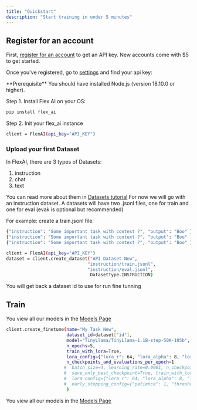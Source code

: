 ```yaml
---
title: "Quickstart"
description: "Start training in under 5 minutes"
---
```


## Register for an account

First, [register for an account](https://app.getflex.ai/auth) to get an API key. New accounts come with $5 to get started.

Once you've registered, go to [settings](https://app.getflex.ai/settings) and find your api key:

<Info>
  **Prerequisite** You should have installed Node.js (version 18.10.0 or
  higher).
</Info>

Step 1. Install Flex AI on your OS:

<CodeGroup>

```bash python
pip install flex_ai
```

</CodeGroup>

Step 2. Init your flex_ai instance

```bash python
client = FlexAI(api_key="API_KEY")
```

### Upload your first Dataset

In FlexAI, there are 3 types of Datasets:

1. instruction
2. chat
3. text

You can read more about them in [Datasets tutorial](https://app.getflex.ai/datasets)
For now we will go with an instruction dataset.
A datasets will have two .jsonl files, one for train and one for eval (evak is optional but recommended)

For example:
create a train.jsonl file:

```bash train.jsonl
{"instruction": "Some important task with context ?", "output": "Boo" }
{"instruction": "Some important task with context ?", "output": "Boo" }
{"instruction": "Some important task with context ?", "output": "Boo" }
```

```bash python
client = FlexAI(api_key="API_KEY")
dataset = client.create_dataset("API Dataset New",
                               "instruction/train.jsonl",
                               "instruction/eval.jsonl",
                                DatasetType.INSTRUCTION)
```

You will get back a dataset id to use for run fine tunning

## Train

You view all our models in the [Models Page](https://app.getflex.ai/models)

<CodeGroup>

```bash python
client.create_finetune(name="My Task New",
                       dataset_id=dataset["id"],
                       model="TinyLlama/TinyLlama-1.1B-step-50K-105b",
                       n_epochs=5,
                       train_with_lora=True,
                       lora_config={"lora_r": 64, "lora_alpha": 8, "lora_dropout": 0.1},
                       n_checkpoints_and_evaluations_per_epoch=1
                      #  batch_size=4, learning_rate=0.0001, n_checkpoints_and_evaluations_per_epoch=1,
                      #  save_only_best_checkpoint=True, train_with_lora=True,
                      #  lora_config={"lora_r": 64, "lora_alpha": 8, "lora_dropout": 0.1},
                      #  early_stopping_config={"patience": 1, "threshold": 0.1}
                       )
```

</CodeGroup>

You view all our models in the [Models Page](https://app.getflex.ai/models)

